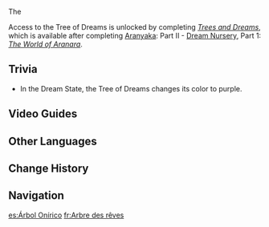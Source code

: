 {{Stub|Lore}}
{{Location Infobox
|image        = <gallery>
Tree of Dreams Real.png|Real World
Tree of Dreams Imaginary.png|Dream World
Point of Interest Tree of Dreams Map Location.png|Map
</gallery>
|type         = Point of Interest
|icon         = UI Tree of Dreams.png
|region       = Sumeru
|subregion    = Dharma Forest
|area         = Vanarana
|subarea      = Vanarana
}}
{{Description|A mystic plant that grows in the heart of the forest. Seems to be sentient.}}
The {{Location Intro|description=<p>[[Offering]] [[Dendro Sigil]]s to the Tree of Dreams will increase [[Vanarana's Favor]] level and provide rewards.</p>}}

Access to the Tree of Dreams is unlocked by completing ''[[Trees and Dreams]]'', which is available after completing [[Aranyaka]]: Part II - [[Dream Nursery]], Part 1: ''[[The World of Aranara]]''.
<!--
==Lore==
-->
==Trivia==
* In the Dream State, the Tree of Dreams changes its color to purple.
<!--
==Gallery==
<gallery>

</gallery>
-->
==Video Guides==
{{EVT
|video1   = https://youtu.be/5g8hZO6oCKc
|caption1 = Location of Tree of Dreams
}}

==Other Languages==
{{Other Languages
|en      = Tree of Dreams
|zhs     = 梦之树
|zhs_rm  = Mèng zhī Shù
|zht     = 夢之樹
|zht_rm  = Mèng zhī Shù
|zh_tl   = Tree of Dreams
|ja      = 夢の樹
|ja_rm   = Yume no Ki
|ja_tl   = Tree of Dreams
|ko      = 꿈 나무
|ko_rm   = Kkum Namu
|ko_tl   = Dream Tree
|es      = Árbol Onírico
|es_tl   = Oneiric Tree
|fr      = Arbre des rêves
|fr_tl   = Tree of Dreams
|ru      = Древо снов
|ru_tl   = Tree of Dreams
|th      = ต้นความฝัน
|th_rm   = Ton Khwamfan
|th_tl   = Beginning Dream
|vi      = Cây Mơ Mộng
|vi_tl   = Dream Tree
|de      = Baum der Träume
|de_tl   = Tree of Dreams
|id      = Tree of Dreams
|pt      = Árvore dos Sonhos
|pt_tl   = Tree of Dreams
|tr      = 
|tr_tl   = 
|it      = 
|it_tl   = 
}}

==Change History==
{{Change History|3.0}}
<!--
==References==
{{Reflist}}
-->
==Navigation==
{{PoI Navbox|Sumeru}}

[[es:Árbol Onírico]]
[[fr:Arbre des rêves]]